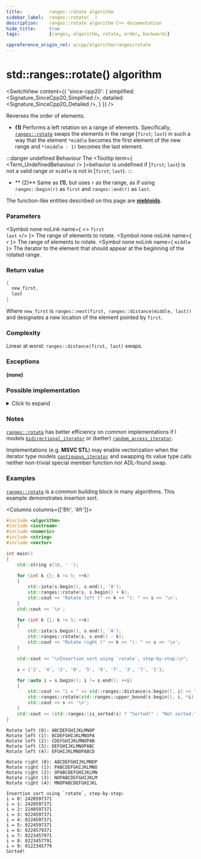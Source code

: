 ```yaml
---
title:			ranges::rotate algorithm
sidebar_label:	ranges::rotate(  )
description:	ranges::rotate algorithm C++ documentation
hide_title:		true
tags:			[ranges, algorithm, rotate, order, backwards]

cppreference_origin_rel: w/cpp/algorithm/ranges/rotate
---
```



<!-- Terms -->


<!----------------- Codes ---------------------->


# std::ranges::rotate() algorithm

<SwitchView content={{
	'since-cpp20': {
		simplified:	<Signature_SinceCpp20_Simplified />,
		detailed:	<Signature_SinceCpp20_Detailed />,
	}
}} />

Reverses the order of elements.

- **(1)** Performs a left rotation on a range of elements. Specifically, [`ranges::rotate`](#) swaps the elements in the range [`first`; `last`) in such a way that the element `*middle` becomes the first element of the new range and `*(middle - 1)` becomes the last element.

:::danger undefined Behaviour
The <Tooltip term={ <Term_UndefinedBehaviour /> }>behavior is undefined</Tooltip> if [`first`; `last`) is not a valid range or `middle` is not in [`first`; `last`).
:::

- ** (2)** Same as **(1)**, but uses `r` as the range, as if using `ranges::begin(r)` as `first` and `ranges::end(r)` as `last`.

The function-like entities described on this page are [**niebloids**](#).

### Parameters

<SymbolTable>

  <Symbol none noLink name={ <> <code>first</code> <br/> <code>last</code> </> }>
    The range of elements to rotate.
  </Symbol>
  <Symbol none noLink name={ <code>r</code> }>
    The range of elements to rotate.
  </Symbol>
  <Symbol none noLink name={ <code>middle</code> }>
    The iterator to the element that should appear at the beginning of the rotated range.
  </Symbol>

</SymbolTable>

### Return value

```cpp
{
  new_first,
  last
}
```
Where `new_first` is `ranges::next(first, ranges::distance(middle, last))` and designates a new location of the element pointed by `first`.

### Complexity

Linear at worst: `ranges::distance(first, last)` swaps.

### Exceptions

**(none)**

### Possible implementation

<details>
<summary>Click to expand</summary>

```cpp
struct rotate_fn
{
    template<std::permutable I, std::sentinel_for<I> S>
    constexpr ranges::subrange<I>
        operator()(I first, I middle, S last) const
    {
        if (first == middle)
        {
            auto last_it = ranges::next(first, last);
            return {last_it, last_it};
        }
        if (middle == last)
            return {std::move(first), std::move(middle)};

        if constexpr (std::bidirectional_iterator<I>)
        {
            ranges::reverse(first, middle);
            auto last_it = ranges::next(first, last);
            ranges::reverse(middle, last_it);

            if constexpr (std::random_access_iterator<I>)
            {
                ranges::reverse(first, last_it);
                return {first + (last_it - middle), std::move(last_it)};
            }
            else
            {
                auto mid_last = last_it;
                do
                {
                    ranges::iter_swap(first, --mid_last);
                    ++first;
                }
                while (first != middle && mid_last != middle);
                ranges::reverse(first, mid_last);

                if (first == middle)
                    return {std::move(mid_last), std::move(last_it)};
                else
                    return {std::move(first), std::move(last_it)};
            }
        }
        else
        { // I is merely a forward_iterator
            auto next_it = middle;
            do
            { // rotate the first cycle
                ranges::iter_swap(first, next_it);
                ++first;
                ++next_it;
                if (first == middle)
                    middle = next_it;
            }
            while (next_it != last);

            auto new_first = first;
            while (middle != last)
            { // rotate subsequent cycles
                next_it = middle;
                do
                {
                    ranges::iter_swap(first, next_it);
                    ++first;
                    ++next_it;
                    if (first == middle)
                        middle = next_it;
                }
                while (next_it != last);
            }

            return {std::move(new_first), std::move(middle)};
        }
    }

    template<ranges::forward_range R>
    requires std::permutable<ranges::iterator_t<R>>
    constexpr ranges::borrowed_subrange_t<R>
        operator()(R&& r, ranges::iterator_t<R> middle) const
    {
        return (*this)(ranges::begin(r), std::move(middle), ranges::end(r));
    }
};

inline constexpr rotate_fn rotate {};
```

</details>

### Notes

[`ranges::rotate`](#) has better efficiency on common implementations if I models [`bidirectional_iterator`](#) or (better) [`random_access_iterator`](#).

Implementations (e.g. **MSVC STL**) may enable vectorization when the iterator type models [`contiguous_iterator`](#) and swapping its value type calls neither non-trivial special member function nor ADL-found swap.

### Examples

[`ranges::rotate`](#) is a common building block in many algorithms. This example demonstrates insertion sort.

<Columns columns={['8fr', '4fr']}>
<div>

```cpp title='Main.cpp' showLineNumbers
#include <algorithm>
#include <iostream>
#include <numeric>
#include <string>
#include <vector>

int main()
{
    std::string s(16, ' ');

    for (int k {}; k != 5; ++k)
    {
        std::iota(s.begin(), s.end(), 'A');
        std::ranges::rotate(s, s.begin() + k);
        std::cout << "Rotate left (" << k << "): " << s << '\n';
    }
    std::cout << '\n';

    for (int k {}; k != 5; ++k)
    {
        std::iota(s.begin(), s.end(), 'A');
        std::ranges::rotate(s, s.end() - k);
        std::cout << "Rotate right (" << k << "): " << s << '\n';
    }

    std::cout << "\nInsertion sort using `rotate`, step-by-step:\n";

    s = {'2', '4', '2', '0', '5', '9', '7', '3', '7', '1'};

    for (auto i = s.begin(); i != s.end(); ++i)
    {
        std::cout << "i = " << std::ranges::distance(s.begin(), i) << ": ";
        std::ranges::rotate(std::ranges::upper_bound(s.begin(), i, *i), i, i + 1);
        std::cout << s << '\n';
    }
    std::cout << (std::ranges::is_sorted(s) ? "Sorted!" : "Not sorted.") << '\n';
}
```

</div>
<div>

```plaintext title="Output"
Rotate left (0): ABCDEFGHIJKLMNOP
Rotate left (1): BCDEFGHIJKLMNOPA
Rotate left (2): CDEFGHIJKLMNOPAB
Rotate left (3): DEFGHIJKLMNOPABC
Rotate left (4): EFGHIJKLMNOPABCD

Rotate right (0): ABCDEFGHIJKLMNOP
Rotate right (1): PABCDEFGHIJKLMNO
Rotate right (2): OPABCDEFGHIJKLMN
Rotate right (3): NOPABCDEFGHIJKLM
Rotate right (4): MNOPABCDEFGHIJKL

Insertion sort using `rotate`, step-by-step:
i = 0: 2420597371
i = 1: 2420597371
i = 2: 2240597371
i = 3: 0224597371
i = 4: 0224597371
i = 5: 0224597371
i = 6: 0224579371
i = 7: 0223457971
i = 8: 0223457791
i = 9: 0122345779
Sorted!
```

</div>
</Columns>
